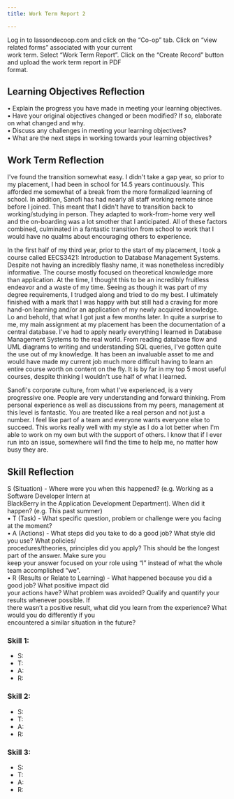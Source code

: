 ```yaml
---
title: Work Term Report 2

---
```

Log in to lassondecoop.com and click on the “Co-op” tab. Click on “view related forms” associated with your current  
work term. Select “Work Term Report”. Click on the “Create Record” button and upload the work term report in PDF  
format.

## Learning Objectives Reflection

• Explain the progress you have made in meeting your learning objectives.  
• Have your original objectives changed or been modified? If so, elaborate on what changed and why.  
• Discuss any challenges in meeting your learning objectives?  
• What are the next steps in working towards your learning objectives?

<div style="page-break-after: always;"></div>

## Work Term Reflection

I've found the transition somewhat easy. I didn't take a gap year, so prior to my placement, I had been in school for 14.5 years continuously. This afforded me somewhat of a break from the more formalized learning of school. In addition, Sanofi has had nearly all staff working remote since before I joined. This meant that I didn't have to transition back to working/studying in person. They adapted to work-from-home very well and the on-boarding was a lot smother that I anticipated. All of these factors combined, culminated in a fantastic transition from school to work that I would have no qualms about encouraging others to experience.

In the first half of my third year, prior to the start of my placement, I took a course called EECS3421: Introduction to Database Management Systems. Despite not having an incredibly flashy name, it was nonetheless incredibly informative. The course mostly focused on theoretical knowledge more than application. At the time, I thought this to be an incredibly fruitless endeavor and a waste of my time. Seeing as though it was part of my degree requirements, I trudged along and tried to do my best. I ultimately finished with a mark that I was happy with but still had a craving for more hand-on learning and/or an application of my newly acquired knowledge. Lo and behold, that what I got just a few months later. In quite a surprise to me, my main assignment at my placement has been the documentation of a central database. I've had to apply nearly everything I learned in Database Management Systems to the real world. From reading database flow and UML diagrams to writing and understanding SQL queries, I've gotten quite the use out of my knowledge. It has been an invaluable asset to me and would have made my current job much more difficult having to learn an entire course worth on content on the fly. It is by far in my top 5 most useful courses, despite thinking I wouldn't use half of what I learned.

Sanofi's corporate culture, from what I've experienced, is a very progressive one. People are very understanding and forward thinking. From personal experience as well as discussions from my peers, management at this level is fantastic. You are treated like a real person and not just a number. I feel like part of a team and everyone wants everyone else to succeed. This works really well with my style as I do a lot better when I'm able to work on my own but with the support of others. I know that if I ever run into an issue, somewhere will find the time to help me, no matter how busy they are.

<div style="page-break-after: always;"></div>

## Skill Reflection

S (Situation) - Where were you when this happened? (e.g. Working as a Software Developer Intern at  
BlackBerry in the Application Development Department). When did it happen? (e.g. This past summer)  
• T (Task) - What specific question, problem or challenge were you facing at the moment?  
• A (Actions) - What steps did you take to do a good job? What style did you use? What policies/  
procedures/theories, principles did you apply? This should be the longest part of the answer. Make sure you  
keep your answer focused on your role using “I” instead of what the whole team accomplished “we”.  
• R (Results or Relate to Learning) - What happened because you did a good job? What positive impact did  
your actions have? What problem was avoided? Qualify and quantify your results whenever possible. If  
there wasn’t a positive result, what did you learn from the experience? What would you do differently if you  
encountered a similar situation in the future?

### Skill 1:

* S:
* T:
* A:
* R:

### Skill 2:

* S:
* T:
* A:
* R:

### Skill 3:

* S:
* T:
* A:
* R:

<!-- excl. class name. subtitle: <br/><br/>Co-Op Student: QC Data Logistics and Support<br />Sanofi Pasteur<br />Work Terms To Be Completed: 3<br />Term 2 of 3-->

<!-- Download Button Below -->


<Download />